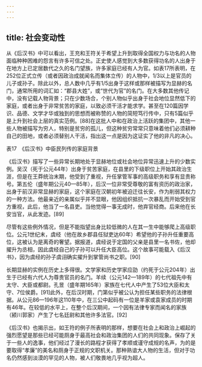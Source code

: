 ```yaml
---
---
---
```

title: 社会变动性
---



从《后汉书》中可以看出，王充和王符关于希望上升到取得全国权力与功名的人物面临种种困难的怨言有许多可信之处。正史使人感觉到大多数获得功名的人出身于在地方上已定居数代之久的名门望族，许多家庭已经有人为官。如表17所表明，在252位正式立传（或者因政治成就闻名而集体立传）的人物中，1/3以上是官员的儿子或孙子。除此以外，总人数中几乎有1/5出身于这样或那样被描写为显赫的名门，通常所用的词汇如：“郡县大姓”，或“世代为官”的名门。在大多数其他传记中，没有记载人物背景；只在少数场合，个别人物似乎出身于社会地位显然低下的家庭，或者出身于非常贫苦的家庭，以致必须干活才能求学。甚至在120篇因学识、品德、文学才华或独到的思想而被称赞的人物的简短笃行传中，只有5篇似乎是上升到社会上层的真实范例。[88]在这批人中和在政治上活跃的集团中，其他一些人物被描写为穷人，特别是贫穷的孤儿，但这种贫穷常常只意味着他们必须耕种自己的田地，或者必须替别人干活，指出这一点是因为这证实了他的非凡的决心。

表17　《后汉书》中臣民列传的家庭背景



《后汉书》描写了一些异常长期地处于显赫地位或社会地位异常迅速上升的少数实例。吴汉（死于公元44年）出身于贫苦家庭，在县里的下级职位上开始其政治生涯，但是在王莽统治末期，他受到了重视，升任掌管军事的高级职务和享有显贵称号。第五伦（盛年期公元40—85年），后汉一位非常受尊敬的富有资历的政治家，出身于前汉非常显赫的家庭，这个家庭在汉朝初年被迫迁往长安，作为削弱其权力的一种方法。他最亲近的亲属似乎并不显眼，他因组织抵抗一次暴乱而开始受到官方重视，此后，他当了一名县吏。当他觉得一事无成时，他弃官经商。后来他在长安当官，从此发迹。[89]

尽管有这些例外情况，但是不能指望出身比较低微的人在其一生中能够爬上高级职位。公元1世纪末，虞经（他在故乡郡县任狱吏达60年）希望他的子孙升任重要高位，这被认为是离奇的奢望。据报道，虞经说于定国的父亲是县里一名书佐，他却擢升为丞相，因此虞经自己的子孙可以升任大臣高位。这个故事可能载入《后汉书》，因为虞经的孙子虞诩确实擢升到掌管尚书之职。[90]

长期显赫的实例在历史上多得很。文学家和历史学家应劭（约死于公元204年）出生于已经有六代人为尊贵官员的名门。羊续（公元142—189年）的七代祖先中有太守、大臣或都尉。孔昱（盛年期165年）家族在七代人中产生了53位大臣和太守、7位侯爵。[91]此外，在后汉时期，门第似乎被公认为担任某些职务的法律根据。从公元86—196年这110年中，在三公中起码有一位是羊家或袁家成员的时期有46年。在较低的水平上，在整个后汉期间，一个因有法律专家而闻名的家族（颍川郭家）产生了七名廷尉和其他许多法官。[92]

《后汉书》也揭示出，如王符的例子所表明的那样，想要在社会上和政治上崛起的强烈愿望是那些已经可能厕身于最高社会和政治集团的人们的共同现象。保存了关于一些人的逸事，他们经过了漫长的路程才获得了孝顺或谨守成规的名声，为的是要取得“孝廉”的美名和厕身于正规的文职机关。那种熟谙大人物的生活，但对于功名仍然感到淡漠的罕见的人物，被人们敬畏地几乎视为超人。